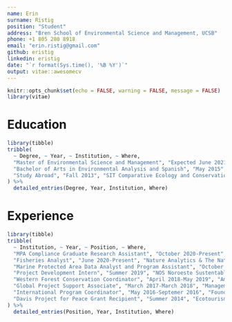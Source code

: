 ```yaml
---
name: Erin
surname: Ristig
position: "Student"
address: "Bren School of Environmental Science and Management, UCSB"
phone: +1 805 280 8918
email: "erin.ristig@gmail.com"
github: eristig
linkedin: eristig
date: "`r format(Sys.time(), '%B %Y')`"
output: vitae::awesomecv
---
```


```r
knitr::opts_chunk$set(echo = FALSE, warning = FALSE, message = FALSE)
library(vitae)
```

# Education

```r
library(tibble)
tribble(
  ~ Degree, ~ Year, ~ Institution, ~ Where,
  "Master of Environmental Science and Management", "Expected June 2021", "Bren School of Environmental Science & Management", "University of California, Santa Barbara (UCSB)",
  "Bachelor of Arts in Environmental Analysis and Spanish", "May 2015", "Claremont McKenna College", "Claremont, CA",
  "Study Abroad", "Fall 2013", "SIT Comparative Ecology and Conservation", "Ecuador"
) %>% 
  detailed_entries(Degree, Year, Institution, Where)
```

# Experience

```r
library(tibble)
tribble(
  ~ Institution, ~ Year, ~ Position, ~ Where,
  "MPA Compliance Graduate Research Assistant", "October 2020-Present", "Bren School, University of California, Santa Barbara (UCSB)", "Santa Barbara, CA",
  "Fisheries Analyst", "June 2020-Present", "Nature Analytics & The Nature Conservancy", "Remote",
  "Marine Protected Area Data Analyst and Program Assistant", "October 2019-Present", "California Marine Sanctuary Foundation & NOAA", "Santa Barbara, CA",
  "Project Development Intern", "Summer 2019", "NOS Noroeste Sustentable", "La Paz, Mexico",
  "Western Forest Conservation Coordinator", "April 2018-May 2019", "American Forest Foundation", "Washington, DC",
  "Global Project Support Associate", "March 2017-March 2018", "Management Sciences for Health", "Arlington, VA",
  "International Program Coordinator", "May 2016-Septemer 2016", "Foundation for Sustainable Development", "Salta, Argentina",
  "Davis Project for Peace Grant Recipient", "Summer 2014", "Ecotourism Development Project", "El Topo, Ecuador",
) %>% 
  detailed_entries(Position, Year, Institution, Where)
```


